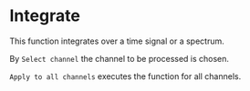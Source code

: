 # Integrate

This function integrates over a time signal or a spectrum.

By ``Select channel`` the channel to be processed is chosen.

``Apply to all channels`` executes the function for all channels.
